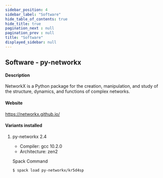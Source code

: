 ```yaml
---
sidebar_position: 4
sidebar_label: "Software"
hide_table_of_contents: true
hide_title: true
pagination_next : null
pagination_prev : null
title: "Software"
displayed_sidebar: null
---
```


## Software - py-networkx


#### Description
NetworkX is a Python package for the creation, manipulation, and study of the structure, dynamics, and functions of complex networks.

#### Website
https://networkx.github.io/

#### Variants installed

1. py-networkx 2.4

    - Compiler: gcc 10.2.0
    - Architecture: zen2

    Spack Command
    ```bash
    $ spack load py-networkx/kr5d4sp
    ```
